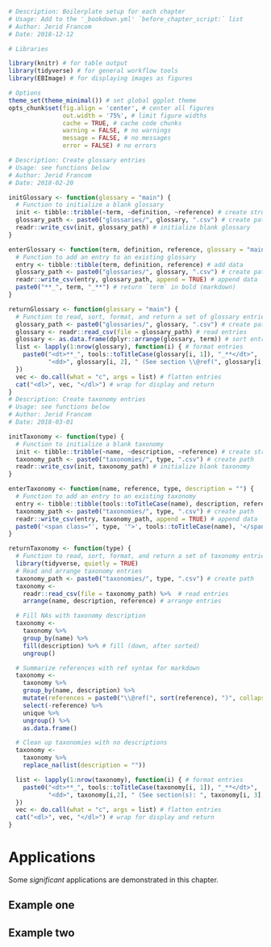 ```r
# Description: Boilerplate setup for each chapter
# Usage: Add to the '_bookdown.yml' `before_chapter_script:` list
# Author: Jerid Francom
# Date: 2018-12-12

# Libraries

library(knitr) # for table output
library(tidyverse) # for general workflow tools
library(EBImage) # for displaying images as figures

# Options
theme_set(theme_minimal()) # set global ggplot theme
opts_chunk$set(fig.align = 'center', # center all figures
               out.width = '75%', # limit figure widths
               cache = TRUE, # cache code chunks
               warning = FALSE, # no warnings
               message = FALSE, # no messages
               error = FALSE) # no errors

# Description: Create glossary entries
# Usage: see functions below
# Author: Jerid Francom
# Date: 2018-02-20

initGlossary <- function(glossary = "main") {
  # Function to initialize a blank glossary
  init <- tibble::tribble(~term, ~definition, ~reference) # create structure
  glossary_path <- paste0("glossaries/", glossary, ".csv") # create path
  readr::write_csv(init, glossary_path) # initialize blank glossary
}

enterGlossary <- function(term, definition, reference, glossary = "main") {
  # Function to add an entry to an existing glossary
  entry <- tibble::tibble(term, definition, reference) # add data
  glossary_path <- paste0("glossaries/", glossary, ".csv") # create path
  readr::write_csv(entry, glossary_path, append = TRUE) # append data
  paste0("**_", term, "_**") # return `term` in bold (markdown)
}

returnGlossary <- function(glossary = "main") {
  # Function to read, sort, format, and return a set of glossary entries
  glossary_path <- paste0("glossaries/", glossary, ".csv") # create path
  glossary <- readr::read_csv(file = glossary_path) # read entries
  glossary <- as.data.frame(dplyr::arrange(glossary, term)) # sort entries
  list <- lapply(1:nrow(glossary), function(i) { # format entries
    paste0("<dt>**_", tools::toTitleCase(glossary[i, 1]), "_**</dt>",
           "<dd>", glossary[i, 2], " (See section \\@ref(", glossary[i, 3], ")) </dd>")
  })
  vec <- do.call(what = "c", args = list) # flatten entries
  cat("<dl>", vec, "</dl>") # wrap for display and return
}
# Description: Create taxonomy entries
# Usage: see functions below
# Author: Jerid Francom
# Date: 2018-03-01

initTaxonomy <- function(type) {
  # Function to initialize a blank taxonomy
  init <- tibble::tribble(~name, ~description, ~reference) # create structure
  taxonomy_path <- paste0("taxonomies/", type, ".csv") # create path
  readr::write_csv(init, taxonomy_path) # initialize blank taxonomy
}

enterTaxonomy <- function(name, reference, type, description = "") {
  # Function to add an entry to an existing taxonomy
  entry <- tibble::tibble(tools::toTitleCase(name), description, reference) # add data
  taxonomy_path <- paste0("taxonomies/", type, ".csv") # create path
  readr::write_csv(entry, taxonomy_path, append = TRUE) # append data
  paste0('<span class="', type, '">', tools::toTitleCase(name), '</span>') # return `name` in bubble (markdown)
}

returnTaxonomy <- function(type) {
  # Function to read, sort, format, and return a set of taxonomy entries
  library(tidyverse, quietly = TRUE)
  # Read and arrange taxonomy entries
  taxonomy_path <- paste0("taxonomies/", type, ".csv") # create path
  taxonomy <-
    readr::read_csv(file = taxonomy_path) %>%  # read entries
    arrange(name, description, reference) # arrange entries

  # Fill NAs with taxonomy description
  taxonomy <-
    taxonomy %>%
    group_by(name) %>%
    fill(description) %>% # fill (down, after sorted)
    ungroup()

  # Summarize references with ref syntax for markdown
  taxonomy <-
    taxonomy %>%
    group_by(name, description) %>%
    mutate(references = paste0("\\@ref(", sort(reference), ")", collapse = ", ")) %>%
    select(-reference) %>%
    unique %>%
    ungroup() %>%
    as.data.frame()

  # Clean up taxonomies with no descriptions
  taxonomy <-
    taxonomy %>%
    replace_na(list(description = ""))

  list <- lapply(1:nrow(taxonomy), function(i) { # format entries
    paste0("<dt>**_", tools::toTitleCase(taxonomy[i, 1]), "_**</dt>",
           "<dd>", taxonomy[i,2], " (See section(s): ", taxonomy[i, 3], ")) </dd>")
  })
  vec <- do.call(what = "c", args = list) # flatten entries
  cat("<dl>", vec, "</dl>") # wrap for display and return
}
```
# Applications {#applications}

Some _significant_ applications are demonstrated in this chapter.

## Example one

## Example two
